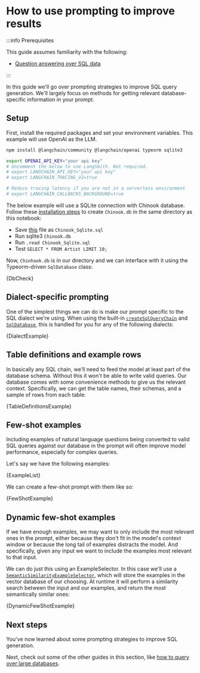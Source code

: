 # How to use prompting to improve results

:::info Prerequisites

This guide assumes familiarity with the following:

- [Question answering over SQL data](/docs/tutorials/sql_qa)

:::

In this guide we'll go over prompting strategies to improve SQL query generation.
We'll largely focus on methods for getting relevant database-specific information in your prompt.

## Setup

First, install the required packages and set your environment variables. This example will use OpenAI as the LLM.

```bash
npm install @langchain/community @langchain/openai typeorm sqlite3
```

```bash
export OPENAI_API_KEY="your api key"
# Uncomment the below to use LangSmith. Not required.
# export LANGCHAIN_API_KEY="your api key"
# export LANGCHAIN_TRACING_V2=true

# Reduce tracing latency if you are not in a serverless environment
# export LANGCHAIN_CALLBACKS_BACKGROUND=true
```

The below example will use a SQLite connection with Chinook database. Follow these [installation steps](https://database.guide/2-sample-databases-sqlite/) to create `Chinook.db` in the same directory as this notebook:

- Save [this](https://raw.githubusercontent.com/lerocha/chinook-database/master/ChinookDatabase/DataSources/Chinook_Sqlite.sql) file as `Chinook_Sqlite.sql`
- Run sqlite3 `Chinook.db`
- Run `.read Chinook_Sqlite.sql`
- Test `SELECT * FROM Artist LIMIT 10;`

Now, `Chinhook.db` is in our directory and we can interface with it using the Typeorm-driven `SqlDatabase` class:


<CodeBlock language="typescript">{DbCheck}</CodeBlock>

## Dialect-specific prompting

One of the simplest things we can do is make our prompt specific to the SQL dialect we're using.
When using the built-in [`createSqlQueryChain`](https://v02.api.js.langchain.com/functions/langchain_chains_sql_db.createSqlQueryChain.html) and [`SqlDatabase`](https://v02.api.js.langchain.com/classes/langchain_sql_db.SqlDatabase.html), this is handled for you for any of the following dialects:


<CodeBlock language="typescript">{DialectExample}</CodeBlock>

## Table definitions and example rows

In basically any SQL chain, we'll need to feed the model at least part of the database schema.
Without this it won't be able to write valid queries. Our database comes with some convenience methods to give us the relevant context.
Specifically, we can get the table names, their schemas, and a sample of rows from each table:


<CodeBlock language="typescript">{TableDefinitionsExample}</CodeBlock>

## Few-shot examples

Including examples of natural language questions being converted to valid SQL queries against our database in the prompt will often improve model performance, especially for complex queries.

Let's say we have the following examples:


<CodeBlock language="typescript">{ExampleList}</CodeBlock>

We can create a few-shot prompt with them like so:


<CodeBlock language="typescript">{FewShotExample}</CodeBlock>

## Dynamic few-shot examples

If we have enough examples, we may want to only include the most relevant ones in the prompt, either because they don't fit in the model's context window or because the long tail of examples distracts the model.
And specifically, given any input we want to include the examples most relevant to that input.

We can do just this using an ExampleSelector. In this case we'll use a [`SemanticSimilarityExampleSelector`](https://v02.api.js.langchain.com/classes/langchain_core_example_selectors.SemanticSimilarityExampleSelector.html),
which will store the examples in the vector database of our choosing.
At runtime it will perform a similarity search between the input and our examples, and return the most semantically similar ones:


<CodeBlock language="typescript">{DynamicFewShotExample}</CodeBlock>

## Next steps

You've now learned about some prompting strategies to improve SQL generation.

Next, check out some of the other guides in this section, like [how to query over large databases](/docs/how_to/sql_large_db).
